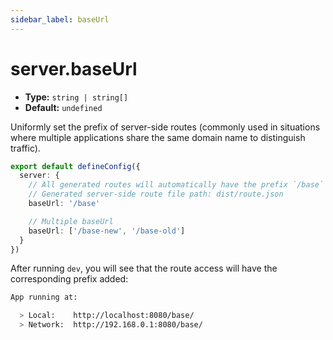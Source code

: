 ```yaml
---
sidebar_label: baseUrl
---
```


# server.baseUrl

- **Type:** `string | string[]`
- **Default:** `undefined`

Uniformly set the prefix of server-side routes (commonly used in situations where multiple applications share the same domain name to distinguish traffic).

```ts title="modern.config.ts"
export default defineConfig({
  server: {
    // All generated routes will automatically have the prefix `/base`
    // Generated server-side route file path: dist/route.json
    baseUrl: '/base'

    // Multiple baseUrl
    baseUrl: ['/base-new', '/base-old']
  }
})
```

After running `dev`, you will see that the route access will have the corresponding prefix added:

```bash
App running at:

  > Local:    http://localhost:8080/base/
  > Network:  http://192.168.0.1:8080/base/
```
